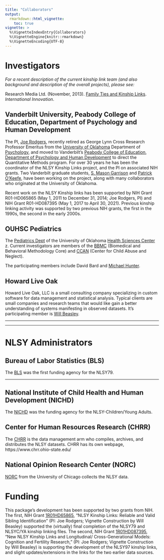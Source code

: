 ```yaml
---
title: "Collaborators"
output:
  rmarkdown::html_vignette:
    toc: true
vignette: >
  %\VignetteIndexEntry{Collaborators}
  %\VignetteEngine{knitr::rmarkdown}
  %\VignetteEncoding{UTF-8}
---
```


Investigators
=============================

*For a recent description of the current kinship link team (and also background and description of the overall projects), please see:*

Research Media Ltd. (November, 2013). [Family Ties and Kinship Links](https://github.com/nlsy-links/NlsyLinks/blob/master/vignettes/publications/2013/rodgers-2013-international-innovation.pdf).  *International Innovation*.

Vanderbilt University, Peabody College of Education, Department of Psychology and Human Development
-----------------------------

The PI, [Joe Rodgers](https://www.vanderbilt.edu/psychological_sciences/bio/joe-rodgers), recently retired as George Lynn Cross Research Professor Emeritus from the
[University of Oklahoma](https://www.ou.edu/) Department of [Psychology](https://www.ou.edu/cas/psychology/), and moved to Vanderbilt's [Peabody College of Education](https://peabody.vanderbilt.edu/), [Department of Psychology and Human Development](https://www.vanderbilt.edu/psychological_sciences/)
to direct the Quantitative Methods program.  For over 30 years he has been the coordinator of the NLSY Kinship Links project, and the PI on associated NIH grants.  Two Vanderbilt graduate students, [S. Mason Garrison](https://www.smasongarrison.com) and [Patrick O'Keefe](https://scholar.google.com/citations?user=7ir-hqAAAAAJ&hl=en), have been working on the project, along with many collaborators who originated at the University of Oklahoma.

Recent work on the NLSY Kinship links has been supported by NIH Grant R01-HD065865 (May 1, 2011 to December 31, 2014; Joe Rodgers, PI) and NIH Grant R01-HD087395 (May 1, 2017 to April 30, 2021). Previous kinship linking activity was supported by two previous NIH grants, the first in the 1990s, the second in the early 2000s.

<!--
<a href="https://www.vanderbilt.edu">
  <img src="images/vandy_logo.png" alt="Vanderbilt" style="width: 150px;"/>
</a>
<a href="https://www.vanderbilt.edu/psychological_sciences">
  <img src="images/vuheader.jpg" alt="Psychological Sciences" style="width: 500px;"/>
</a>
-->

OUHSC Pediatrics
-----------------------------

The [Pediatrics Dept](https://medicine.ouhsc.edu/Academic-Departments/Pediatrics) of the University of Oklahoma [Health Sciences Center](https://www.ouhsc.edu/) z.  Current investigators are members of the [BBMC](https://ouhsc.edu/BBMC/) (Biomedical and Behavioral Methodology Core) and [CCAN](https://medicine.ouhsc.edu/Academic-Departments/Pediatrics/Sections/Developmental-Behavioral-Pediatrics/Patient-Care/Center-on-Child-Abuse-and-Neglect) (Center for Child Abuse and Neglect).

The participating members include David Bard and [Michael Hunter](https://psychology.gatech.edu/michael-hunter).

<!--
<a href="https://ouhsc.edu/BBMC/">
  <img src="./images/BbmcDistributionsBackgroundClear.png" alt="BBMC" style="width: 300px;"/>
</a>
<a href="https://medicine.ouhsc.edu/Academic-Departments/Pediatrics">
  <img src="./images/pediatrics_logo.png" alt="OUHSC Pediatrics" style="width: 250px;"/>
</a>
<a href="https://medicine.ouhsc.edu/Academic-Departments/Pediatrics/Sections/Developmental-Behavioral-Pediatrics/Patient-Care/Center-on-Child-Abuse-and-Neglect">
  <img src="./images/ccanlogo.jpg" alt="CCAN" style="width: 170px;"/>
</a>
-->

Howard Live Oak
-----------------------------

Howard Live Oak, LLC is a small consulting company specializing in custom software for data management and statistical analysis. Typical clients are small companies and research teams that would like gain a better understanding of systems manifesting in observed datasets.  It's participating member is [Will Beasley](https://www.researchgate.net/profile/William-Beasley-5).
<!--
<a href="https://howardliveoak.com/">
  <img src="./images/HloGraphicGray.png" alt="Howard Live Oak" style="width: 150px;"/>
</a>
-->

***
***

NLSY Administrators
=============================


Bureau of Labor Statistics (BLS)
-----------------------------

The [BLS](https://www.bls.gov/) was the first funding agency for the NLSY79.

<!--
<a href="https://www.bls.gov/">
  <img src="./images/bls_logo.jpeg" alt="BLS" style="width: 150px;"/>
</a>
-->

***
National Institute of Child Health and Human Development (NICHD)
-----------------------------

The [NICHD](https://www.nichd.nih.gov/) was the funding agency for the NLSY-Children/Young Adults.

<!--
<a href="https://www.nichd.nih.gov/">
  <img src="./images/nichd_logo.jpeg" alt="NICHD" style="width: 200px;"/>
</a>
-->

Center for Human Resources Research (CHRR)
-----------------------------

The [CHRR](https://www.chrr.ohio-state.edu/) is the data management arm who compiles, archives, and distributes the NLSY datasets.  CHRR has its own webpage, https://www.chrr.ohio-state.edu/

<!--
<a href="https://www.chrr.ohio-state.edu/">
  <img src="./images/chrr_logo.jpeg" alt="CHRR" style="width: 150px;"/>
</a>
-->

National Opinion Research Center (NORC)
-----------------------------

[NORC](https://www.norc.org/) from the University of Chicago collects the NLSY data.

<!--
<a href="https://www.norc.org/">
  <img src="./images/norc_logo.png" alt="NORC" style="width: 250px;"/>
</a>
-->

Funding
=================================

This package’s development has been supported by two grants from NIH.  The first, NIH Grant [1R01HD65865](https://taggs.hhs.gov/Detail/AwardDetail?arg_awardNum=R01HD065865&arg_ProgOfficeCode=50), “NLSY Kinship Links: Reliable and Valid Sibling Identiﬁcation” (PI: Joe Rodgers; Vignette Construction by Will Beasley) supported the (virtually) final completion of the NLSY79 and NLSYC/YA kinship linking files.  The second, NIH Grant [1R01HD087395](https://projectreporter.nih.gov/project_info_description.cfm?projectnumber=1R01HD087395-01A1), “New NLSY Kinship Links and Longitudinal/ Cross-Generational Models: Cognition and Fertility Research," (PI:  Joe Rodgers;  Vignette Construction by Will Beasley) is supporting the development of the NLSY97 kinship links, and slight updates/extensions in the links for the two earlier data sources.
